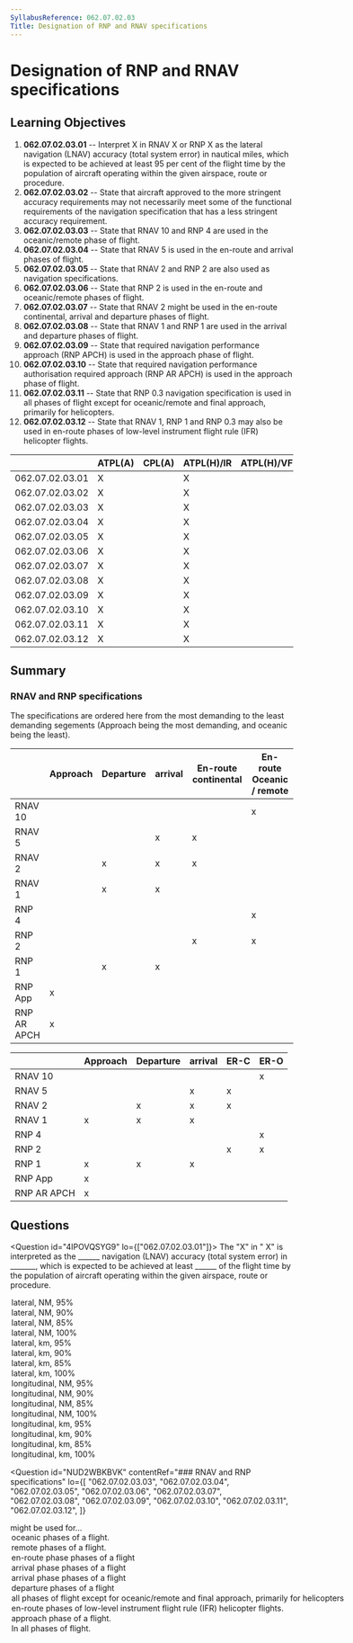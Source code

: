 ```yaml
---
SyllabusReference: 062.07.02.03
Title: Designation of RNP and RNAV specifications
---
```


# Designation of RNP and RNAV specifications

## Learning Objectives

1.  **062.07.02.03.01** -- Interpret X in RNAV X or RNP X as the lateral
    navigation (LNAV) accuracy (total system error) in nautical miles, which is
    expected to be achieved at least 95 per cent of the flight time by the
    population of aircraft operating within the given airspace, route or
    procedure.
2.  **062.07.02.03.02** -- State that aircraft approved to the more stringent
    accuracy requirements may not necessarily meet some of the functional
    requirements of the navigation specification that has a less stringent
    accuracy requirement.
3.  **062.07.02.03.03** -- State that RNAV 10 and RNP 4 are used in the
    oceanic/remote phase of flight.
4.  **062.07.02.03.04** -- State that RNAV 5 is used in the en-route and arrival
    phases of flight.
5.  **062.07.02.03.05** -- State that RNAV 2 and RNP 2 are also used as
    navigation specifications.
6.  **062.07.02.03.06** -- State that RNP 2 is used in the en-route and
    oceanic/remote phases of flight.
7.  **062.07.02.03.07** -- State that RNAV 2 might be used in the en-route
    continental, arrival and departure phases of flight.
8.  **062.07.02.03.08** -- State that RNAV 1 and RNP 1 are used in the arrival
    and departure phases of flight.
9.  **062.07.02.03.09** -- State that required navigation performance approach
    (RNP APCH) is used in the approach phase of flight.
10. **062.07.02.03.10** -- State that required navigation performance
    authorisation required approach (RNP AR APCH) is used in the approach phase
    of flight.
11. **062.07.02.03.11** -- State that RNP 0.3 navigation specification is used
    in all phases of flight except for oceanic/remote and final approach,
    primarily for helicopters.
12. **062.07.02.03.12** -- State that RNAV 1, RNP 1 and RNP 0.3 may also be used
    in en-route phases of low-level instrument flight rule (IFR) helicopter
    flights.

|                 | ATPL(A) | CPL(A) | ATPL(H)/IR | ATPL(H)/VFR | CPL(H) | IR | CBIR(A) |
| --------------- | ------- | ------ | ---------- | ----------- | ------ | -- | ------- |
| 062.07.02.03.01 | X       |        | X          |             |        | X  |         |
| 062.07.02.03.02 | X       |        | X          |             |        | X  | X       |
| 062.07.02.03.03 | X       |        | X          |             |        | X  |         |
| 062.07.02.03.04 | X       |        | X          |             |        | X  | X       |
| 062.07.02.03.05 | X       |        | X          |             |        | X  |         |
| 062.07.02.03.06 | X       |        | X          |             |        | X  |         |
| 062.07.02.03.07 | X       |        | X          |             |        | X  |         |
| 062.07.02.03.08 | X       |        | X          |             |        | X  | X       |
| 062.07.02.03.09 | X       |        | X          |             |        | X  | X       |
| 062.07.02.03.10 | X       |        | X          |             |        | X  | X       |
| 062.07.02.03.11 | X       |        | X          |             |        | X  |         |
| 062.07.02.03.12 | X       |        | X          |             |        | X  |         |

## Summary

### RNAV and RNP specifications

The specifications are ordered here from the most demanding to the least
demanding segements (Approach being the most demanding, and oceanic being the
least).

|             | Approach | Departure | arrival | En-route continental | En-route Oceanic / remote |
| ----------- | -------- | --------- | ------- | -------------------- | ------------------------- |
| RNAV 10     |          |           |         |                      | x                         |
| RNAV 5      |          |           | x       | x                    |                           |
| RNAV 2      |          | x         | x       | x                    |                           |
| RNAV 1      |          | x         | x       |                      |                           |
| RNP 4       |          |           |         |                      | x                         |
| RNP 2       |          |           |         | x                    | x                         |
| RNP 1       |          | x         | x       |                      |                           |
| RNP App     | x        |           |         |                      |                           |
| RNP AR APCH | x        |           |         |                      |                           |

|             | Approach | Departure | arrival | ER-C | ER-O |
| ----------- | -------- | --------- | ------- | ---- | ---- |
| RNAV 10     |          |           |         |      | x    |
| RNAV 5      |          |           | x       | x    |      |
| RNAV 2      |          | x         | x       | x    |      |
| RNAV 1      | x        | x         | x       |      |      |
| RNP 4       |          |           |         |      | x    |
| RNP 2       |          |           |         | x    | x    |
| RNP 1       | x        | x         | x       |      |      |
| RNP App     | x        |           |         |      |      |
| RNP AR APCH | x        |           |         |      |      |

## Questions

<Question id="4IPOVQSYG9" lo={["062.07.02.03.01"]}>
  <Text variant="oneCorrect">
    The "X" in "<Subject /> X" is interpreted as the \_\_\_\_\_\_ navigation (LNAV)
    accuracy (total system error) in \_\_\_\_\_\_\_, which is expected to be achieved
    at least \_\_\_\_\_\_ of the flight time by the population of aircraft operating
    within the given airspace, route or procedure.
  </Text>

  <Option subject={[["RNP"], ["RNAV"]]} why="For both RNAV and RNP, the definition is the same.">
    lateral, NM, 95%
  </Option>

  <Option>lateral, NM, 90%</Option>
  <Option>lateral, NM, 85%</Option>
  <Option>lateral, NM, 100%</Option>
  <Option>lateral, km, 95%</Option>
  <Option>lateral, km, 90%</Option>
  <Option>lateral, km, 85%</Option>
  <Option>lateral, km, 100%</Option>
  <Option>longitudinal, NM, 95%</Option>
  <Option>longitudinal, NM, 90%</Option>
  <Option>longitudinal, NM, 85%</Option>
  <Option>longitudinal, NM, 100%</Option>
  <Option>longitudinal, km, 95%</Option>
  <Option>longitudinal, km, 90%</Option>
  <Option>longitudinal, km, 85%</Option>
  <Option>longitudinal, km, 100%</Option>
</Question>

<Question
  id="NUD2WBKBVK"
  contentRef="### RNAV and RNP specifications"
  lo={[
  "062.07.02.03.03",
  "062.07.02.03.04",
  "062.07.02.03.05",
  "062.07.02.03.06",
  "062.07.02.03.07",
  "062.07.02.03.08",
  "062.07.02.03.09",
  "062.07.02.03.10",
  "062.07.02.03.11",
  "062.07.02.03.12",
  ]}
>
  <Text variant="oneCorrect">
    <Subject /> might be used for...
  </Text>

  <Option subject={[["RNAV 10"], ["RNP 4"], ["RNP 2"]]}>
    oceanic phases of a flight.
  </Option>

  <Option subject={[["RNAV 10"], ["RNP 4"], ["RNP 2"]]}>
    remote phases of a flight.
  </Option>

  <Option subject={[["RNAV 5"], ["RNAV 2"], ["RNP 2"]]}>
    en-route phase phases of a flight
  </Option>

  <Option subject={[["RNAV 5"], ["RNAV 2"], ["RNAV 1"], ["RNP 1"]]}>
    arrival phase phases of a flight
  </Option>

  <Option subject={[["RNAV 5"], ["RNAV 2"], ["RNAV 1"], ["RNP 1"]]}>
    arrival phase phases of a flight
  </Option>

  <Option subject={[["RNAV 2"], ["RNAV 1"], ["RNP 1"]]}>
    departure phases of a flight
  </Option>

  <Option subject={[["RNP 0.3"]]}>
    all phases of flight except for oceanic/remote and final approach, primarily
    for helicopters
  </Option>

  <Option subject={[["RNAV 1"], ["RNP 1"], ["RNP 0.3"]]}>
    en-route phases of low-level instrument flight rule (IFR) helicopter
    flights.
  </Option>

  <Option subject={[["RNAV APCH"], ["RNP AR APCH"]]}>
    approach phase of a flight.
  </Option>

  <Option why="No specification is used for all phases.">
    In all phases of flight.
  </Option>
</Question>
